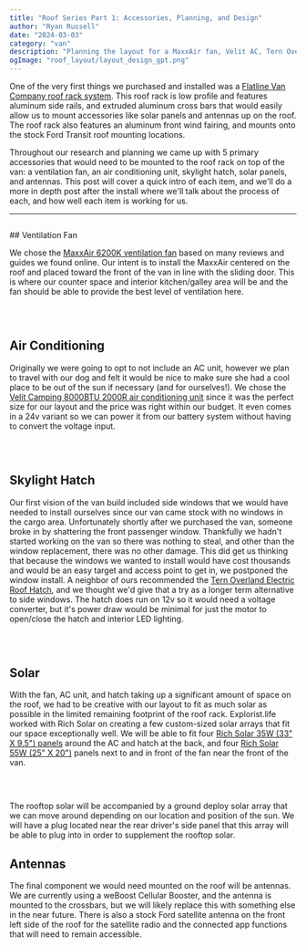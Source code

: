 ```yaml
---
title: "Roof Series Part 1: Accessories, Planning, and Design"
author: "Ryan Russell"
date: "2024-03-03"
category: "van"
description: "Planning the layout for a MaxxAir fan, Velit AC, Tern Overland hatch, solar, and antennas"
ogImage: "roof_layout/layout_design_gpt.png"
---
```


One of the very first things we purchased and installed was a [Flatline Van Company roof rack system](https://flatlinevanco.com/collections/transit/products/low-pro-roof-rack-transit-148-high-roof). This roof
rack is low profile and features aluminum side rails, and extruded aluminum cross bars that would easily allow us to mount accessories like solar
panels and antennas up on the roof. The roof rack also features an aluminum front wind fairing, and mounts onto the stock Ford Transit
roof mounting locations.

Throughout our research and planning we came up with 5 primary accessories that would need to be mounted to the roof rack on top of the van: 
a ventilation fan, an air conditioning unit, skylight hatch, solar panels, and antennas. This post will cover a quick intro of each item, and we'll
do a more in depth post after the install where we'll talk about the process of each, and how well each item is working for us.  

---

<Image
  src="/images/blog/van/roof_layout/onshape_sketch_raw.png"
  width="1000"
  height="0"
  alt="van-roof-layout"
  className="blog-image-full"
/>

<NewsletterSeries />
## Ventilation Fan

We chose the [MaxxAir 6200K ventilation fan](https://www.maxxair.com/products/fans/maxxfan-deluxe-00-06200K/) based on many 
reviews and guides we found online. Our intent is to install the MaxxAir centered on the roof 
and placed toward the front of the van in line with the sliding door. This is where our counter space and interior kitchen/galley area will be and 
the fan should be able to provide the best level of ventilation here.

 <br />

<Image
  src="/images/blog/van/roof_layout/maxair_sketch_raw.png"
  width="1000"
  height="0"
  alt="van-roof-layout"
  className="blog-image-full"
/>

## Air Conditioning

Originally we were going to opt to not include an AC unit, however we plan to travel with our dog and felt it would be nice to make sure she 
had a cool place to be out of the sun if necessary (and for ourselves!). We chose the 
[Velit Camping 8000BTU 2000R air conditioning unit](https://velitcamping.com/products/velit-2000r-rooftop-air-conditioner-12v-24v) since 
it was the perfect size for our layout and the price was right within our budget. It even comes in a 24v variant so we can power it from our battery 
system without having to convert the voltage input. 

<br />

<Image
  src="/images/blog/van/roof_layout/velit_sketch_raw.png"
  width="1000"
  height="0"
  alt="van-roof-layout"
  className="blog-image-full"
/>

## Skylight Hatch

Our first vision of the van build included side windows that we would have needed to install ourselves since our van came stock with no windows in the cargo area. Unfortunately 
shortly after we purchased the van, someone broke in by shattering the front passenger window. Thankfully we hadn't started working on the van so there was 
nothing to steal, and other than the window replacement, there was no other damage. This did get us thinking that because the windows we wanted to install would have cost
thousands and would be an easy target and access point to get in, we postponed the window install. A neighbor of ours recommended the 
[Tern Overland Electric Roof Hatch](https://ternoverland.com/arctic-tern-roof-hatch-Electric/), 
and we thought we'd give that a try as a longer term alternative to side windows. The hatch does run on 12v so it would need a voltage converter, but it's power draw would be minimal for 
just the motor to open/close the hatch and interior LED lighting. 

<br />

<Image
  src="/images/blog/van/roof_layout/tern_sketch_raw.png"
  width="1000"
  height="0"
  alt="van-roof-layout"
  className="blog-image-full"
/>

## Solar

With the fan, AC unit, and hatch taking up a significant amount of space on the roof, we had to be creative with our layout to fit as much solar as possible
in the limited remaining footprint of the roof rack. Explorist.life worked with Rich Solar on creating a few custom-sized solar arrays that 
fit our space exceptionally well. We will be able to fit four [Rich Solar 35W (33" X 9.5") panels](https://shop.explorist.life/shop/all-products/pre-order-rich-solar-35w-12v-solar-panel/) 
around the AC and hatch at the back, and four [Rich Solar 55W (25" X 20")](https://shop.explorist.life/shop/all-products/pre-order-rich-solar-55w-12v-solar-panel/) panels
next to and in front of the fan near the front of the van.

<br />

<Image
  src="/images/blog/van/roof_layout/solar_sketch_raw.png"
  width="1000"
  height="0"
  alt="van-roof-layout"
  className="blog-image-full"
/>

The rooftop solar will be accompanied by a ground deploy solar array that we can move around depending on our location and position of the sun. We will have a plug
located near the rear driver's side panel that this array will be able to plug into in order to supplement the rooftop solar.

## Antennas

The final component we would need mounted on the roof will be antennas. We are currently using a weBoost Cellular Booster, and the antenna is mounted to the crossbars, but we 
will likely replace this with something else in the near future. There is also a stock Ford satellite antenna on the front left side of the roof for the satellite radio
and the connected app functions that will need to remain accessible.
